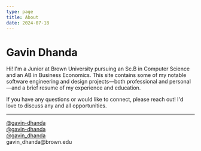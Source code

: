 ```yaml
---
type: page
title: About
date: 2024-07-18
---
```



# Gavin Dhanda

Hi! I'm a Junior at Brown University pursuing an Sc.B in Computer Science and an AB in Business Economics. This site contains some of my notable software engineering and design projects—both professional and personal—and a brief resume of my experience and education.

If you have any questions or would like to connect, please reach out! I'd love to discuss any and all opportunities.

---
<div style={{ lineHeight: '0.2em' }}>
<div style={{ display: 'flex', alignItems: 'center', gap: '8px' }}>
  <Icon name="linkedin" size="1.5em" />
  <a href="https://linkedin.com/in/gavin-dhanda" target="_blank" rel="noopener noreferrer">
    @gavin-dhanda
  </a>
</div>

<div style={{ display: 'flex', alignItems: 'center', gap: '8px' }}>
  <Icon name="github" size="1.5em" />
  <a href="https://github.com/gavin-dhanda" target="_blank" rel="noopener noreferrer">
    @gavin-dhanda
  </a>
</div>

<div style={{ display: 'flex', alignItems: 'center', gap: '8px' }}>
  <Icon name="instagram" size="1.5em" />
  <a href="https://instagram.com/gavin_dhanda/" target="_blank" rel="noopener noreferrer">
    @gavin_dhanda
  </a>
</div>

<div style={{ display: 'flex', alignItems: 'center', gap: '8px' }}>
  <Icon name="email" size="1.5em" />
  gavin_dhanda@brown.edu
</div>
</div>

